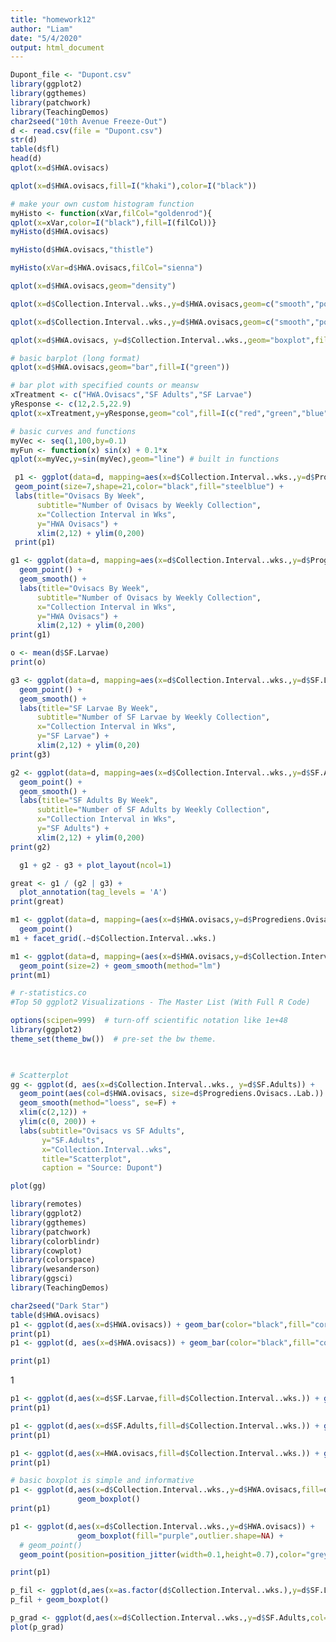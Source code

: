 ```yaml
---
title: "homework12"
author: "Liam"
date: "5/4/2020"
output: html_document
---
```



```r
Dupont_file <- "Dupont.csv"
library(ggplot2)
library(ggthemes)
library(patchwork)
library(TeachingDemos)
char2seed("10th Avenue Freeze-Out")
d <- read.csv(file = "Dupont.csv")
str(d)
table(d$fl)
head(d)
qplot(x=d$HWA.ovisacs)

```
```r
qplot(x=d$HWA.ovisacs,fill=I("khaki"),color=I("black"))
```
```r
# make your own custom histogram function
myHisto <- function(xVar,filCol="goldenrod"){
qplot(x=xVar,color=I("black"),fill=I(filCol))}
myHisto(d$HWA.ovisacs)
```

```r
myHisto(d$HWA.ovisacs,"thistle")
```
```r
myHisto(xVar=d$HWA.ovisacs,filCol="sienna")
```

```r
qplot(x=d$HWA.ovisacs,geom="density")
```
```r
qplot(x=d$Collection.Interval..wks.,y=d$HWA.ovisacs,geom=c("smooth","point"))
```
```r
qplot(x=d$Collection.Interval..wks.,y=d$HWA.ovisacs,geom=c("smooth","point"),method="lm")
```
```r
qplot(x=d$HWA.ovisacs, y=d$Collection.Interval..wks.,geom="boxplot",fill=I("green"))       
```

```r
# basic barplot (long format)
qplot(x=d$HWA.ovisacs,geom="bar",fill=I("green"))
```

```r
# bar plot with specified counts or meansw
xTreatment <- c("HWA.Ovisacs","SF Adults","SF Larvae")
yResponse <- c(12,2.5,22.9)
qplot(x=xTreatment,y=yResponse,geom="col",fill=I(c("red","green","blue")))
```

```r
# basic curves and functions
myVec <- seq(1,100,by=0.1)
myFun <- function(x) sin(x) + 0.1*x
qplot(x=myVec,y=sin(myVec),geom="line") # built in functions
```
```r
 p1 <- ggplot(data=d, mapping=aes(x=d$Collection.Interval..wks.,y=d$Progrediens.Ovisacs..Lab.)) + 
 geom_point(size=7,shape=21,color="black",fill="steelblue") +
 labs(title="Ovisacs By Week",
      subtitle="Number of Ovisacs by Weekly Collection",
      x="Collection Interval in Wks",
      y="HWA Ovisacs") +
      xlim(2,12) + ylim(0,200)
 print(p1)
```
```r
g1 <- ggplot(data=d, mapping=aes(x=d$Collection.Interval..wks.,y=d$Progrediens.Ovisacs..Lab.)) + 
  geom_point() + 
  geom_smooth() +
  labs(title="Ovisacs By Week",
      subtitle="Number of Ovisacs by Weekly Collection",
      x="Collection Interval in Wks",
      y="HWA Ovisacs") +
      xlim(2,12) + ylim(0,200)
print(g1)
```
```r
o <- mean(d$SF.Larvae)
print(o)

g3 <- ggplot(data=d, mapping=aes(x=d$Collection.Interval..wks.,y=d$SF.Larvae)) + 
  geom_point() + 
  geom_smooth() +
  labs(title="SF Larvae By Week",
      subtitle="Number of SF Larvae by Weekly Collection",
      x="Collection Interval in Wks",
      y="SF Larvae") +
      xlim(2,12) + ylim(0,20)
print(g3)
```
```r
g2 <- ggplot(data=d, mapping=aes(x=d$Collection.Interval..wks.,y=d$SF.Adults)) + 
  geom_point() + 
  geom_smooth() +
  labs(title="SF Adults By Week",
      subtitle="Number of SF Adults by Weekly Collection",
      x="Collection Interval in Wks",
      y="SF Adults") +
      xlim(2,12) + ylim(0,200)
print(g2)
```
```r
  g1 + g2 - g3 + plot_layout(ncol=1)
```
```r
great <- g1 / (g2 | g3) +
  plot_annotation(tag_levels = 'A')
print(great)
```

```r

m1 <- ggplot(data=d, mapping=(aes(x=d$HWA.ovisacs,y=d$Progrediens.Ovisacs..Lab.,color=d$SF.Larvae))) + 
  geom_point() 
m1 + facet_grid(.~d$Collection.Interval..wks.)

```
```r
m1 <- ggplot(data=d, mapping=(aes(x=d$HWA.ovisacs,y=d$Collection.Interval..wks.,color=d$Progrediens.Ovisacs..Lab.))) + 
  geom_point(size=2) + geom_smooth(method="lm")
print(m1)
```
```r
# r-statistics.co
#Top 50 ggplot2 Visualizations - The Master List (With Full R Code)

options(scipen=999)  # turn-off scientific notation like 1e+48
library(ggplot2)
theme_set(theme_bw())  # pre-set the bw theme.

 

# Scatterplot
gg <- ggplot(d, aes(x=d$Collection.Interval..wks., y=d$SF.Adults)) + 
  geom_point(aes(col=d$HWA.ovisacs, size=d$Progrediens.Ovisacs..Lab.)) + 
  geom_smooth(method="loess", se=F) + 
  xlim(c(2,12)) + 
  ylim(c(0, 200)) + 
  labs(subtitle="Ovisacs vs SF Adults", 
       y="SF.Adults", 
       x="Collection.Interval..wks", 
       title="Scatterplot", 
       caption = "Source: Dupont")

plot(gg)
```

```r

library(remotes)
library(ggplot2)
library(ggthemes)
library(patchwork)
library(colorblindr)
library(cowplot)
library(colorspace)
library(wesanderson)
library(ggsci)
library(TeachingDemos)

char2seed("Dark Star")
table(d$HWA.ovisacs)
p1 <- ggplot(d,aes(x=d$HWA.ovisacs)) + geom_bar(color="black",fill="cornsilk")
print(p1)
p1 <- ggplot(d, aes(x=d$HWA.ovisacs)) + geom_bar(color="black",fill="cornsilk")

print(p1)
```
1
```r
p1 <- ggplot(d,aes(x=d$SF.Larvae,fill=d$Collection.Interval..wks.)) + geom_bar()
print(p1)
```
```r
p1 <- ggplot(d,aes(x=d$SF.Adults,fill=d$Collection.Interval..wks.)) + geom_bar()
print(p1)
```

```r
p1 <- ggplot(d,aes(x=HWA.ovisacs,fill=d$Collection.Interval..wks.)) + geom_bar(position="dodge",color="black",size=1)
print(p1)

```
```r
# basic boxplot is simple and informative
p1 <- ggplot(d,aes(x=d$Collection.Interval..wks.,y=d$HWA.ovisacs,fill=d$Progrediens.Ovisacs..Lab.)) +
               geom_boxplot()
print(p1)
```

```r
p1 <- ggplot(d,aes(x=d$Collection.Interval..wks.,y=d$HWA.ovisacs)) +
               geom_boxplot(fill="purple",outlier.shape=NA) + 
  # geom_point()
  geom_point(position=position_jitter(width=0.1,height=0.7),color="grey60",size=2)

print(p1)
```

```r
p_fil <- ggplot(d,aes(x=as.factor(d$Collection.Interval..wks.),y=d$SF.Larvae))
p_fil + geom_boxplot()
```

```r
p_grad <- ggplot(d,aes(x=d$Collection.Interval..wks.,y=d$SF.Adults,col=d$Collection.Date)) + geom_point(size=3)
plot(p_grad)
```

```r

```

